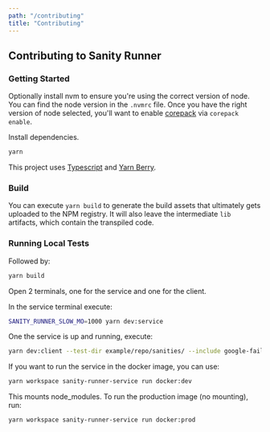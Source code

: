 ```yaml
---
path: "/contributing"
title: "Contributing"
---
```


## Contributing to Sanity Runner

### Getting Started

Optionally install nvm to ensure you're using the correct version of node. You can find the node version in the `.nvmrc` file. Once you have the right version of node selected, you'll want to enable [corepack](https://github.com/nodejs/corepack) via `corepack enable`.

Install dependencies.

```sh
yarn
```

This project uses [Typescript](https://www.typescriptlang.org/) and [Yarn Berry](https://yarnpkg.com/).

### Build

You can execute `yarn build` to generate the build assets that ultimately gets uploaded to the NPM registry. It will also leave the intermediate `lib` artifacts, which contain the transpiled code.

### Running Local Tests

Followed by:

```sh
yarn build
```

Open 2 terminals, one for the service and one for the client.

In the service terminal execute:

```sh
SANITY_RUNNER_SLOW_MO=1000 yarn dev:service
```

One the service is up and running, execute:

```sh
yarn dev:client --test-dir example/repo/sanities/ --include google-fail-example -vv
```

If you want to run the service in the docker image, you can use:

```sh
yarn workspace sanity-runner-service run docker:dev
```

This mounts node_modules. To run the production image (no mounting), run:

```sh
yarn workspace sanity-runner-service run docker:prod
```
